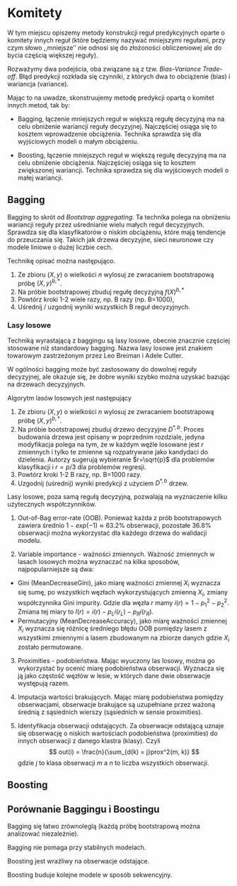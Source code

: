 # Komitety

W tym miejscu opiszemy metody konstrukcji reguł predykcyjnych oparte o komitety innych reguł (które będziemy nazywać mniejszymi regułami, przy czym słowo ,,mniejsze'' nie odnosi się do złożoności obliczeniowej ale do bycia częścią większej reguły).

Rozważymy dwa podejścia, oba związane są z tzw. *Bias-Variance Trade-off*. Błąd predykcji rozkłada się czynniki, z których dwa to obciążenie (bias) i wariancja (variance).

Mając to na uwadze, skonstruujemy metodę predykcji opartą o komitet innych metod, tak by:

* Bagging, łączenie mniejszych reguł w większą regułę decyzyjną ma na celu obniżenie wariancji reguły decyzyjnej. Najczęściej osiąga się to kosztem wprowadzenie obciążenia. Technika sprawdza się dla wyjściowych modeli o małym obciążeniu.

* Boosting, łączenie mniejszych reguł w większą regułę decyzyjną ma na celu obniżenie obciążenia. Najczęściej osiąga się to kosztem zwiększonej wariancji. Technika sprawdza się dla wyjściowych modeli o małej wariancji.

## Bagging

Bagging to skrót od *Bootstrap aggregating*. Ta technika polega na obniżeniu wariancji reguły przez uśrednianie wielu małych reguł decyzyjnych. Sprawdza się dla klasyfikatorów o niskim obciążeniu, które mają tendencje do przeuczania się. Takich jak drzewa decyzyjne, sieci neuronowe czy modele liniowe o dużej liczbie cech.

Technikę opisać można następująco.

1. Ze zbioru $(X, y)$ o wielkości $n$ wylosuj ze zwracaniem bootstrapową próbę $(X, y)^{b,*}$. 
2. Na próbie bootstrapowej zbuduj regułę decyzyjną $f(X)^{b, *}$
3. Powtórz kroki 1-2 wiele razy, np. B razy (np. B=1000),
4. Uśrednij / uzgodnij wyniki wszystkich B reguł decyzyjnych.

### Lasy losowe

Techniką wyrastającą z baggingu są lasy losowe, obecnie znacznie częściej stosowane niż standardowy bagging.
Nazwa lasy losowe jest znakiem towarowym zastrzeżonym przez Leo Breiman i Adele Cutler.

W ogólności bagging może być zastosowany do dowolnej reguły decyzyjnej, ale okazuje się, że dobre wyniki szybko można uzyskać bazując na drzewach decyzyjnych.

Algorytm lasów losowych jest następujący

1. Ze zbioru $(X, y)$ o wielkości $n$ wylosuj ze zwracaniem bootstrapową próbę $(X, y)^{b,*}$. 
2. Na próbie bootstrapowej zbuduj drzewo decyzyjne $D^{*, b}$. Proces budowania drzewa jest opisany w poprzednim rozdziale, jedyna modyfikacja polega na tym, że w każdym węźle losowane jest $r$ zmiennych i tylko te zmienne są rozpatrywane jako kandydaci do dzielenia. Autorzy sugerują wybieranie $r=\sqrt{p}$ dla problemów klasyfikacji i $r=p/3$ dla problemów regresji.
3. Powtórz kroki 1-2 B razy, np. B=1000 razy.
4. Uzgodnij (uśrednij) wyniki predykcji z użyciem $D^{*, b}$ drzew.

Lasy losowe, poza samą regułą decyzyjną, pozwalają na wyznaczenie kilku użytecznych współczynników.

1. Out-of-Bag error-rate (OOB). Ponieważ każda z prób bootstrapowych zawiera średnio $1-exp(-1) \approx 63.2\%$ obserwacji, pozostałe $36.8\%$ obserwacji można wykorzystać dla każdego drzewa do walidacji modelu. 

2. Variable importance - ważności zmiennych. Ważność zmiennych w lasach losowych można wyznaczać na kilka sposobów, najpopularniejsze są dwa:
  * Gini (MeanDecreaseGini), jako miarę ważności zmiennej $X_i$ wyznacza się sumę, po wszystkich węzłach wykorzystujących zmienną $X_i$, zmiany współczynnika Gini impurity. Gdzie dla węzła $r$ mamy $i(r) = 1-p_1^2 -p_2^2$. Zmiana tej miary to $I(r) = i(r) - p_L i(r_L) - p_R i(r_R)$.
  * Permutacyjny (MeanDecreaseAccuracy), jako miarę ważności zmiennej $X_i$ wyznacza się różnicę średniego błędu OOB pomiędzy lasem z wszystkimi zmiennymi a lasem zbudowanym na zbiorze danych gdzie $X_i$ zostało permutowane.

3. Proximities - podobieństwa. Mając wyuczony las losowy, można go wykorzystać by ocenić miarę podobieństwa obserwacji. Wyznacza się ją jako częstość węzłów w lesie, w których dane dwie obserwacje występują razem.

4. Imputacja wartości brakujących. Mając miarę podobieństwa pomiędzy obserwacjami, obserwacje brakujące są uzupełniane przez ważoną średnią z sąsiednich wierszy (sąsiednich w sensie proximities). 

5. Identyfikacja obserwacji odstających. Za obserwacje odstającą uznaje się obserwację o niskich wartościach podobieństwa (proximities) do innych obserwacji z danego klastra (klasy). Czyli 
$$
out(i) = \frac{n}{\sum_{d(k) = j}prox^2(m, k)}
$$
gdzie $j$ to klasa obserwacji $m$ a $n$ to liczba wszystkich obserwacji.


## Boosting




## Porównanie Baggingu i Boostingu

Bagging się łatwo zrównoleglą (każdą próbę bootstrapową można analizować niezależnie).

Bagging nie pomaga przy stabilnych modelach.

Boosting jest wrażliwy na obserwacje odstające.

Boosting buduje kolejne modele w sposób sekwencyjny.

